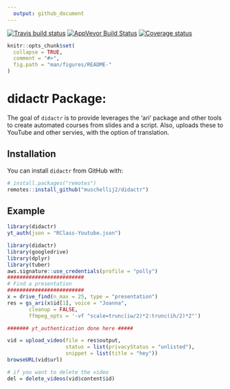 ```yaml
---
  output: github_document
---
```


[![Travis build status](https://travis-ci.com/muschellij2/didactr.svg?branch=master)](https://travis-ci.com/muschellij2/didactr)
[![AppVeyor Build Status](https://ci.appveyor.com/api/projects/status/github/muschellij2/didactr?branch=master&svg=true)](https://ci.appveyor.com/project/muschellij2/didactr)
[![Coverage status](https://coveralls.io/repos/github/muschellij2/didactr/badge.svg?branch=master)](https://coveralls.io/r/muschellij2/didactr?branch=master)
<!-- README.md is generated from README.Rmd. Please edit that file -->

```r
knitr::opts_chunk$set(
  collapse = TRUE,
  comment = "#>",
  fig.path = "man/figures/README-"
)
```

# didactr Package: 
The goal of `didactr` is to provide leverages the 'ari' package and other tools to create automated courses from slides and a script.  Also, uploads these to YouTube and other servies, with the option of translation.

## Installation

You can install `didactr` from GitHub with:

```r
# install.packages("remotes")
remotes::install_github("muschellij2/didactr")
```


## Example

```r
library(didactr)
yt_auth(json = "RClass-Youtube.json")
```

```r
library(didactr)
library(googledrive)
library(dplyr)
library(tuber)
aws.signature::use_credentials(profile = "polly")
#########################
# Find a presentation
#########################
x = drive_find(n_max = 25, type = "presentation")
res = gs_ari(x$id[1], voice = "Joanna", 
       cleanup = FALSE,
       ffmpeg_opts = '-vf "scale=trunc(iw/2)*2:trunc(ih/2)*2"')

####### yt_authentication done here #####

vid = upload_video(file = res$output, 
                   status = list(privacyStatus = "unlisted"),
                   snippet = list(title = "hey"))
browseURL(vid$url)

# if you want to delete the video
del = delete_videos(vid$content$id)

```
